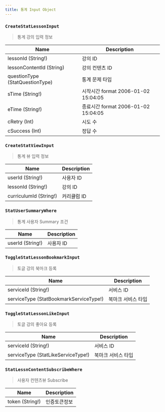 ```yaml
---
title: 통계 Input Object
---
```




### `CreateStatLessonInput`
> 통계 강의 입력 정보

| Name | Description |
| -------- | -------- | 
| lessonId (String!)  | 강의 ID  | 
| lessonContentId (String)  | 강의 컨텐츠 ID  | 
| questionType  (<Link to="/enum/stat/#StatQuestionType">StatQuestionType</Link>) | 통계 문제 타입
| sTime (String!) | 시작시간 format 2006-01-02 15:04:05 
| eTime (String!) | 종료시간 format 2006-01-02 15:04:05
| cRetry (Int) | 시도 수
| cSuccess (Int) | 정답 수


### `CreateStatViewInput`
> 통계 뷰 입력 정보

| Name | Description |
| -------- | -------- | 
| userId (String!) | 사용자 ID
| lessonId (String!)  | 강의 ID
| curriculumId (String!) | 커리큘럼 ID

### `StatUserSummaryWhere`
> 통계 사용자 Summary 조건

| Name | Description |
| -------- | -------- | 
| userId (String!) | 사용자 ID

### `ToggleStatLessonBookmarkInput`
> 토글 강의 북마크 등록

| Name | Description |
| -------- | -------- | 
| serviceId (String!)  | 서비스 ID
| serviceType  (<Link to="/enum/stat/#StatBookmarkServiceType">StatBookmarkServiceType!</Link>) | 북마크 서비스 타입

### `ToggleStatLessonLikeInput`
> 토글 강의 좋아요 등록

| Name | Description |
| -------- | -------- | 
| serviceId (String!)  | 서비스 ID
| serviceType  (<Link to="/enum/stat/#StatLikeServiceType">StatLikeServiceType!</Link>) | 북마크 서비스 타입

### `StatLessnContentSubscribeWhere`
> 사용자 컨텐츠뷰  Subscribe

| Name | Description |
| -------- | -------- | 
| token (String!) | 인증토큰정보 